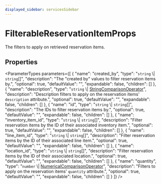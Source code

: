 ```yaml
---
displayed_sidebar: servicesSidebar
---
```



# FilterableReservationItemProps

The filters to apply on retrieved reservation items.

## Properties

<ParameterTypes parameters={[
  {
    "name": "created_by",
    "type": "`string` \\| `string`[]",
    "description": "The \"created by\" values to filter reservation items by.",
    "optional": true,
    "defaultValue": "",
    "expandable": false,
    "children": []
  },
  {
    "name": "description",
    "type": "`string` \\| [StringComparisonOperator](StringComparisonOperator-1.mdx)",
    "description": "Description filters to apply on the reservation items' `description` attribute.",
    "optional": true,
    "defaultValue": "",
    "expandable": false,
    "children": []
  },
  {
    "name": "id",
    "type": "`string` \\| `string`[]",
    "description": "The IDs to filter reservation items by.",
    "optional": true,
    "defaultValue": "",
    "expandable": false,
    "children": []
  },
  {
    "name": "inventory_item_id",
    "type": "`string` \\| `string`[]",
    "description": "Filter reservation items by the ID of their associated inventory item.",
    "optional": true,
    "defaultValue": "",
    "expandable": false,
    "children": []
  },
  {
    "name": "line_item_id",
    "type": "`string` \\| `string`[]",
    "description": "Filter reservation items by the ID of their associated line item.",
    "optional": true,
    "defaultValue": "",
    "expandable": false,
    "children": []
  },
  {
    "name": "location_id",
    "type": "`string` \\| `string`[]",
    "description": "Filter reservation items by the ID of their associated location.",
    "optional": true,
    "defaultValue": "",
    "expandable": false,
    "children": []
  },
  {
    "name": "quantity",
    "type": "`number` \\| [NumericalComparisonOperator](NumericalComparisonOperator-1.mdx)",
    "description": "Filters to apply on the reservation items' `quantity` attribute.",
    "optional": true,
    "defaultValue": "",
    "expandable": false,
    "children": []
  }
]} />

